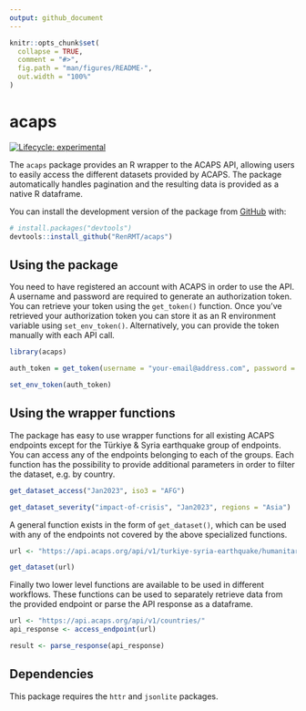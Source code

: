 ```yaml
---
output: github_document
---
```


<!-- README.md is generated from README.Rmd. Please edit that file -->

```r
knitr::opts_chunk$set(
  collapse = TRUE,
  comment = "#>",
  fig.path = "man/figures/README-",
  out.width = "100%"
)
```

# acaps

<!-- badges: start -->
[![Lifecycle: experimental](https://img.shields.io/badge/lifecycle-experimental-orange.svg)](https://lifecycle.r-lib.org/articles/stages.html#experimental)
<!-- badges: end -->

The `acaps` package provides an R wrapper to the ACAPS API, allowing users to easily access the different datasets provided by ACAPS. The package automatically handles pagination and the resulting data is provided as a native R dataframe.


You can install the development version of the package from [GitHub](https://github.com/) with:

``` r
# install.packages("devtools")
devtools::install_github("RenRMT/acaps")
```

## Using the package

You need to have registered an account with ACAPS in order to use the API. A username and password are required to generate an authorization token. You can retrieve your token using the `get_token()` function. Once you've retrieved your authorization token you can store it as an R environment variable using `set_env_token()`. Alternatively, you can provide the token manually with each API call.

```r
library(acaps)

auth_token = get_token(username = "your-email@address.com", password = "your_password")

set_env_token(auth_token)
```

## Using the wrapper functions

The package has easy to use wrapper functions for all existing ACAPS endpoints except for the Türkiye & Syria earthquake group of endpoints. You can access any of the endpoints belonging to each of the groups. Each function has the possibility to provide additional parameters in order to filter the dataset, e.g. by country.

```r
get_dataset_access("Jan2023", iso3 = "AFG")

get_dataset_severity("impact-of-crisis", "Jan2023", regions = "Asia")
```


A general function exists in the form of `get_dataset()`, which can be used with any of the endpoints not covered by the above specialized functions.
```r
url <- "https://api.acaps.org/api/v1/turkiye-syria-earthquake/humanitarian-access-events/"

get_dataset(url)

```

Finally two lower level functions are available to be used in different
workflows. These functions can be used to separately retrieve data from the provided 
endpoint or parse the API response as a dataframe.

```r
url <- "https://api.acaps.org/api/v1/countries/"
api_response <- access_endpoint(url)

result <- parse_response(api_response)

```

## Dependencies

This package requires the `httr` and `jsonlite` packages.
